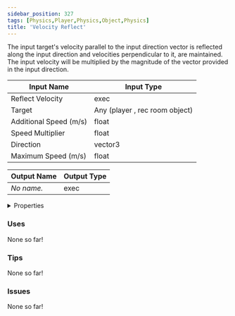 ```yaml
---
sidebar_position: 327
tags: [Physics,Player,Physics,Object,Physics]
title: 'Velocity Reflect'
---
```


The input target's velocity parallel to the input direction vector is reflected along the input direction and velocities perpendicular to it, are maintained. The input velocity will be multiplied by the magnitude of the vector provided in the input direction.






<EsbSvg />

| Input Name | Input Type |
|-----------|-----------|
| Reflect Velocity | exec |
| Target | Any (player , rec room object) |
| Additional Speed (m/s) | float |
| Speed Multiplier | float |
| Direction | vector3 |
| Maximum Speed (m/s) | float |

| Output Name | Output Type |
|-----------|-----------|
| *No name.* | exec |


<details>
  <summary>Properties</summary>
  <div>
    <div>
    <table>
      <thead>
        <tr>
          <th>Is beta required?</th>
          <th>❌</th>
        </tr>
        <tr>
          <th>Is this chip a trolling risk?</th>
          <th>❌</th>
        </tr>
        <tr>
          <th>Is this chip a role assignment risk?</th>
          <th>❌</th>
        </tr>
        <tr>
          <th>Chip UUID</th>
          <th>f0137efc-b3b7-4217-ba8b-1d2e78d451bd</th>
        </tr>
      </thead>
    </table>
    </div>
  </div>
</details>

### Uses

None so far!

### Tips

None so far!

### Issues

None so far!